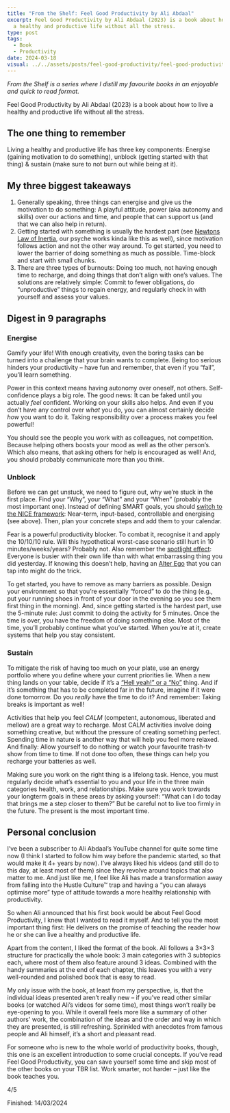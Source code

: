 ```yaml
---
title: "From the Shelf: Feel Good Productivity by Ali Abdaal"
excerpt: Feel Good Productivity by Ali Abdaal (2023) is a book about how to live
  a healthy and productive life without all the stress.
type: post
tags:
  - Book
  - Productivity
date: 2024-03-18
visual: ../../assets/posts/feel-good-productivity/feel-good-productivity-276c0b1b29.jpg
---
```


_From the Shelf is a series where I distill my favourite books in an enjoyable and quick to read format._

Feel Good Productivity by Ali Abdaal (2023) is a book about how to live a healthy and productive life without all the stress.

## The one thing to remember

Living a healthy and productive life has three key components: Energise (gaining motivation to do something), unblock (getting started with that thing) & sustain (make sure to not burn out while being at it).

## My three biggest takeaways

1. Generally speaking, three things can energise and give us the motivation to do something: A playful attitude, power (aka autonomy and skills) over our actions and time, and people that can support us (and that we can also help in return).
2. Getting started with something is usually the hardest part (see [Newtons Law of Inertia](https://www1.grc.nasa.gov/beginners-guide-to-aeronautics/newtons-laws-of-motion/), our psyche works kinda like this as well), since motivation follows action and not the other way around. To get started, you need to lower the barrier of doing something as much as possible. Time-block and start with small chunks.
3. There are three types of burnouts: Doing too much, not having enough time to recharge, and doing things that don’t align with one’s values. The solutions are relatively simple: Commit to fewer obligations, do “unproductive” things to regain energy, and regularly check in with yourself and assess your values.

## Digest in 9 paragraphs

### Energise

Gamify your life! With enough creativity, even the boring tasks can be turned into a challenge that your brain wants to complete. Being too serious hinders your productivity – have fun and remember, that even if you “fail”, you’ll learn something.

Power in this context means having autonomy over oneself, not others. Self-confidence plays a big role. The good news: It can be faked until you actually _feel_ confident. Working on your skills also helps. And even if you don’t have any control over _what_ you do, you can almost certainly decide _how_ you want to do it. Taking responsibility over a process makes you feel powerful!

You should see the people you work with as colleagues, not competition. Because helping others boosts your mood as well as the other person’s. Which also means, that asking others for help is encouraged as well! And, you should probably communicate more than you think.

### Unblock

Before we can get unstuck, we need to figure out, why we’re stuck in the first place. Find your “Why”, your “What” and your “When” (probably the most important one). Instead of defining SMART goals, you should [switch to the NICE framework](https://share.snipd.com/snip/befd9880-16a7-4160-8fcb-49d562112bf5): Near-term, input-based, controllable and energising (see above). Then, plan your concrete steps and add them to your calendar.

Fear is a powerful productivity blocker. To combat it, recognise it and apply the 10/10/10 rule. Will this hypothetical worst-case scenario still hurt in 10 minutes/weeks/years? Probably not. Also remember the [spotlight effect](https://en.wikipedia.org/wiki/Spotlight_effect): Everyone is busier with their own life than with what embarrassing thing you did yesterday. If knowing this doesn’t help, having an [Alter Ego](https://alteregoeffect.com/what/) that you can tap into might do the trick.

To get started, you have to remove as many barriers as possible. Design your environment so that you’re essentially “forced” to do the thing (e.g., put your running shoes in front of your door in the evening so you see them first thing in the morning). And, since getting started is the hardest part, use the 5-minute rule: Just commit to doing the activity for 5 minutes. Once the time is over, you have the freedom of doing something else. Most of the time, you’ll probably continue what you’ve started. When you’re at it, create systems that help you stay consistent.

### Sustain

To mitigate the risk of having too much on your plate, use an energy portfolio where you define where your current priorities lie. When a new thing lands on your table, decide if it’s a [“Hell yeah!” or a “No”](https://sive.rs/hellyeah) thing. And if it’s something that has to be completed far in the future, imagine if it were done tomorrow. Do you _really_ have the time to do it? And remember: Taking breaks is important as well!

Activities that help you feel _CALM_ (competent, autonomous, liberated and mellow) are a great way to recharge. Most CALM activities involve doing something creative, but without the pressure of creating something perfect. Spending time in nature is another way that will help you feel more relaxed. And finally: Allow yourself to do nothing or watch your favourite trash-tv show from time to time. If not done too often, these things can help you recharge your batteries as well.

Making sure you work on the right thing is a lifelong task. Hence, you must regularly decide what’s essential to you and your life in the three main categories health, work, and relationships. Make sure you work towards your longterm goals in these areas by asking yourself: “What can I do today that brings me a step closer to them?” But be careful not to live too firmly in the future. The present is the most important time.

## Personal conclusion

I’ve been a subscriber to Ali Abdaal’s YouTube channel for quite some time now (I think I started to follow him way before the pandemic started, so that would make it 4+ years by now). I’ve always liked his videos (and still do to this day, at least most of them) since they revolve around topics that also matter to me. And just like me, I feel like Ali has made a transformation away from falling into the Hustle Culture™ trap and having a “you can always optimise more” type of attitude towards a more healthy relationship with productivity.

So when Ali announced that his first book would be about Feel Good Productivity, I knew that I wanted to read it myself. And to tell you the most important thing first: He delivers on the promise of teaching the reader how he or she can live a healthy and productive life.

Apart from the content, I liked the format of the book. Ali follows a 3×3×3 structure for practically the whole book: 3 main categories with 3 subtopics each, where most of them also feature around 3 ideas. Combined with the handy summaries at the end of each chapter, this leaves you with a very well-rounded and polished book that is easy to read.

My only issue with the book, at least from my perspective, is, that the individual ideas presented aren’t really new – if you’ve read other similar books (or watched Ali’s videos for some time), most things won’t really be eye-opening to you. While it overall feels more like a summary of other authors' work, the combination of the ideas and the order and way in which they are presented, is still refreshing. Sprinkled with anecdotes from famous people and Ali himself, it’s a short and pleasant read.

For someone who is new to the whole world of productivity books, though, this one is an excellent introduction to some crucial concepts. If you’ve read Feel Good Productivity, you can save yourself some time and skip most of the other books on your TBR list. Work smarter, not harder – just like the book teaches you.

4/5

Finished: 14/03/2024
